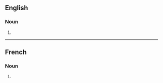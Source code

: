 ==English==

===Noun===
{{head|en|noun plural form}}

# {{plural of|muscat|lang=en}}

----

==French==

===Noun===
{{head|fr|noun plural form|g=m}}

# {{plural of|muscat|lang=fr}}